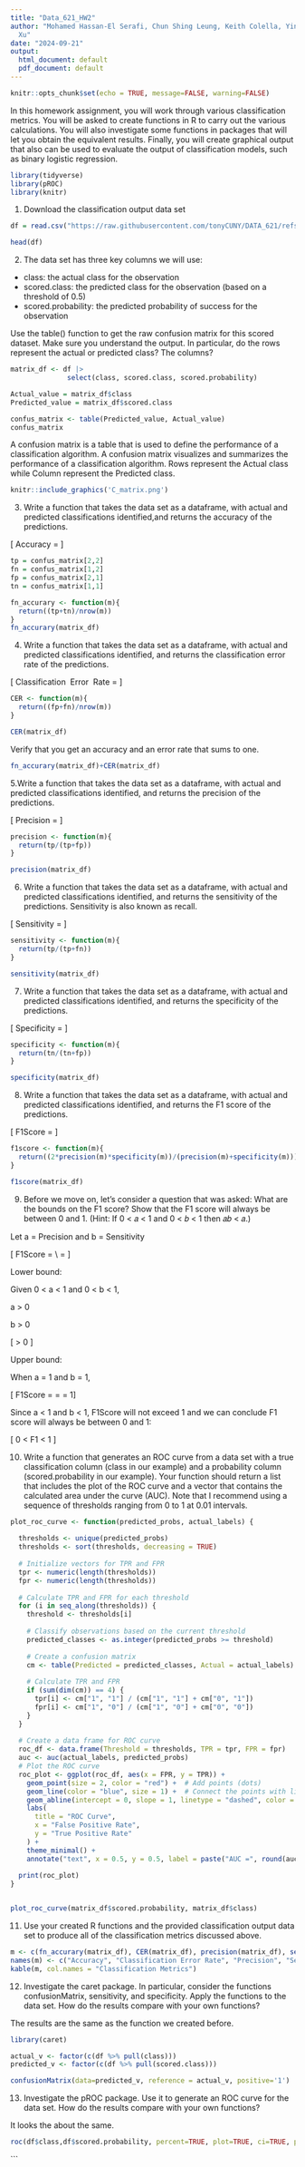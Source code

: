 ---
title: "Data_621_HW2"
author: "Mohamed Hassan-El Serafi, Chun Shing Leung, Keith Colella, Yina Qiao, Eddie
  Xu"
date: "2024-09-21"
output:
  html_document: default
  pdf_document: default
---

```{r setup, include=FALSE}
knitr::opts_chunk$set(echo = TRUE, message=FALSE, warning=FALSE)
```

In this homework assignment, you will work through various classification metrics. You will be asked to create
functions in R to carry out the various calculations. You will also investigate some functions in packages that will let
you obtain the equivalent results. Finally, you will create graphical output that also can be used to evaluate the
output of classification models, such as binary logistic regression.

```{r}
library(tidyverse)
library(pROC)
library(knitr)
```

1. Download the classification output data set

```{r}

df = read.csv("https://raw.githubusercontent.com/tonyCUNY/DATA_621/refs/heads/main/classification-output-data.csv")

head(df)
```
2. The data set has three key columns we will use:
 - class: the actual class for the observation
 - scored.class: the predicted class for the observation (based on a threshold of 0.5)
 - scored.probability: the predicted probability of success for the observation
 
 Use the table() function to get the raw confusion matrix for this scored dataset. Make sure you understand
the output. In particular, do the rows represent the actual or predicted class? The columns?

```{r}

matrix_df <- df |> 
              select(class, scored.class, scored.probability)

Actual_value = matrix_df$class
Predicted_value = matrix_df$scored.class

confus_matrix <- table(Predicted_value, Actual_value)
confus_matrix

```

A confusion matrix is a table that is used to define the performance of a classification algorithm. A confusion matrix visualizes and summarizes the performance of a classification algorithm. Rows represent the Actual class while Column represent the Predicted class.


```{r}

knitr::include_graphics('C_matrix.png')

```


3. Write a function that takes the data set as a dataframe, with actual and predicted classifications identified,and returns the accuracy of the predictions.


\[ Accuracy = \frac{TP+TN}{TP+FP+TN+FN} \]

```{r}

tp = confus_matrix[2,2]
fn = confus_matrix[1,2]
fp = confus_matrix[2,1]
tn = confus_matrix[1,1]

fn_accurary <- function(m){
  return((tp+tn)/nrow(m))
}
fn_accurary(matrix_df)

```



4. Write a function that takes the data set as a dataframe, with actual and predicted classifications identified, and returns the classification error rate of the predictions.


\[ Classification \ Error \ Rate = \frac{FP+FN}{TP+FP+TN+FN} \]

```{r}
CER <- function(m){
  return((fp+fn)/nrow(m))
}

CER(matrix_df)

```
Verify that you get an accuracy and an error rate that sums to one.

```{r}

fn_accurary(matrix_df)+CER(matrix_df)

```

5.Write a function that takes the data set as a dataframe, with actual and predicted classifications identified, and returns the precision of the predictions.

\[ Precision = \frac{TP}{TP+FP} \]

```{r}

precision <- function(m){
  return(tp/(tp+fp))
}

precision(matrix_df)

```
6. Write a function that takes the data set as a dataframe, with actual and predicted classifications identified, and returns the sensitivity of the predictions. Sensitivity is also known as recall.

\[ Sensitivity = \frac{TP}{TP+FN} \]

```{r}

sensitivity <- function(m){
  return(tp/(tp+fn))
}

sensitivity(matrix_df)

```


7. Write a function that takes the data set as a dataframe, with actual and predicted classifications identified, and returns the specificity of the predictions.

\[ Specificity = \frac{TN}{TN+FP} \]

```{r}
specificity <- function(m){
  return(tn/(tn+fp))
}

specificity(matrix_df)


```
8. Write a function that takes the data set as a dataframe, with actual and predicted classifications identified, and returns the F1 score of the predictions.

\[ F1Score = \frac{2*Precision*Sensitivity}{Precision+Sensitivity} \]

```{r}

f1score <- function(m){
  return((2*precision(m)*specificity(m))/(precision(m)+specificity(m)))
}

f1score(matrix_df)
```
9. Before we move on, let’s consider a question that was asked: What are the bounds on the F1 score? Show
that the F1 score will always be between 0 and 1. (Hint: If 0 < 𝑎 < 1 and 0 < 𝑏 < 1 then 𝑎𝑏 < 𝑎.)

Let a = Precision and b = Sensitivity

\[ F1Score = \frac{2*Precision*Sensitivity}{Precision+Sensitivity} \\ 
           = \frac{2*a*b}{a+b} \]
           
Lower bound:

Given 0 < a < 1 and 0 < b < 1,

a > 0

b > 0

\[ \frac{2*a*b}{a+b} > 0 \]

Upper bound:

When a = 1 and b = 1,

\[ F1Score = \frac{2*1*1}{1+1} = \frac{2*1}{2} = 1\]
           
Since a < 1 and b < 1, F1Score will not exceed 1 and we can conclude F1 score will always be between 0 and 1:

\[ 0 < F1 < 1 \]

10. Write a function that generates an ROC curve from a data set with a true classification column (class in our example) and a probability column (scored.probability in our example). Your function should return a list that includes the plot of the ROC curve and a vector that contains the calculated area under the curve (AUC). Note that I recommend using a sequence of thresholds ranging from 0 to 1 at 0.01 intervals.


```{r}

plot_roc_curve <- function(predicted_probs, actual_labels) {
  
  thresholds <- unique(predicted_probs)
  thresholds <- sort(thresholds, decreasing = TRUE)
  
  # Initialize vectors for TPR and FPR
  tpr <- numeric(length(thresholds))
  fpr <- numeric(length(thresholds))
  
  # Calculate TPR and FPR for each threshold
  for (i in seq_along(thresholds)) {
    threshold <- thresholds[i]
    
    # Classify observations based on the current threshold
    predicted_classes <- as.integer(predicted_probs >= threshold)
    
    # Create a confusion matrix
    cm <- table(Predicted = predicted_classes, Actual = actual_labels)
    
    # Calculate TPR and FPR
    if (sum(dim(cm)) == 4) {
      tpr[i] <- cm["1", "1"] / (cm["1", "1"] + cm["0", "1"])
      fpr[i] <- cm["1", "0"] / (cm["1", "0"] + cm["0", "0"])
    }
  }
  
  # Create a data frame for ROC curve
  roc_df <- data.frame(Threshold = thresholds, TPR = tpr, FPR = fpr)
  auc <- auc(actual_labels, predicted_probs)
  # Plot the ROC curve
  roc_plot <- ggplot(roc_df, aes(x = FPR, y = TPR)) +
    geom_point(size = 2, color = "red") +  # Add points (dots)
    geom_line(color = "blue", size = 1) +  # Connect the points with lines
    geom_abline(intercept = 0, slope = 1, linetype = "dashed", color = "gray") +
    labs(
      title = "ROC Curve",
      x = "False Positive Rate",
      y = "True Positive Rate"
    ) +
    theme_minimal() +
    annotate("text", x = 0.5, y = 0.5, label = paste("AUC =", round(auc, 2)), size = 6, color = "blue")
  
  print(roc_plot)
}


plot_roc_curve(matrix_df$scored.probability, matrix_df$class)

```

11. Use your created R functions and the provided classification output data set to produce all of the classification metrics discussed above.

```{r}

m <- c(fn_accurary(matrix_df), CER(matrix_df), precision(matrix_df), sensitivity(matrix_df), specificity(matrix_df), f1score(matrix_df))
names(m) <- c("Accuracy", "Classification Error Rate", "Precision", "Sensitivity", "Specificity", "F1 Score")
kable(m, col.names = "Classification Metrics")

```


12. Investigate the caret package. In particular, consider the functions confusionMatrix, sensitivity, and specificity. Apply the functions to the data set. How do the results compare with your own functions?

The results are the same as the function we created before.

```{r}

library(caret)

actual_v <- factor(c(df %>% pull(class)))
predicted_v <- factor(c(df %>% pull(scored.class)))

confusionMatrix(data=predicted_v, reference = actual_v, positive='1') 

```

13. Investigate the pROC package. Use it to generate an ROC curve for the data set. How do the results compare with your own functions?

It looks the about the same.

```{r}


roc(df$class,df$scored.probability, percent=TRUE, plot=TRUE, ci=TRUE, print.auc = TRUE)

```

```